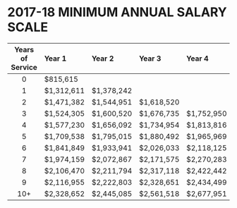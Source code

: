 # 2017-18 MINIMUM ANNUAL SALARY SCALE

| Years of Service | Year 1 | Year 2  | Year 3       | Year 4       | Year 5      |
| :---: | :----------- | :----------- | :----------- | :----------- | :---------- |
|   0   | \$815,615    |              |              |              |             |
|   1   | \$1,312,611  | \$1,378,242  |              |              |             |
|   2   | \$1,471,382  | \$1,544,951  | \$1,618,520  |              |             |
|   3   | \$1,524,305  | \$1,600,520  | \$1,676,735  | \$1,752,950  |             |
|   4   | \$1,577,230  | \$1,656,092  | \$1,734,954  | \$1,813,816  | \$1,892,678 |
|   5   | \$1,709,538  | \$1,795,015  | \$1,880,492  | \$1,965,969  | \$2,051,446 |
|   6   | \$1,841,849  | \$1,933,941  | \$2,026,033  | \$2,118,125  | \$2,210,217 |
|   7   | \$1,974,159  | \$2,072,867  | \$2,171,575  | \$2,270,283  | \$2,368,991 |
|   8   | \$2,106,470  | \$2,211,794  | \$2,317,118  | \$2,422,442  | \$2,527,766 |
|   9   | \$2,116,955  | \$2,222,803  | \$2,328,651  | \$2,434,499  | \$2,540,347 |
|   10+ | \$2,328,652  | \$2,445,085  | \$2,561,518  | \$2,677,951  | \$2,794,384 |